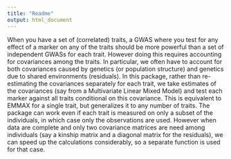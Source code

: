```yaml
---
title: "Readme"
output: html_document
---
```


When you have a set of (correlated) traits, 
a GWAS where you test for any effect of a marker on any of the traits
should be more powerful than a set of independent GWASs for each trait.
However doing this requires accounting for covariances among the traits.
In particular, we often have to account for both covariances caused by 
genetics (or population structure) and genetics due to shared environments (residuals).
    In this package, rather than re-estimating the covariances separately
  for each trait, we take estimates of the covariances (say from a Multivariate Linear Mixed Model)
  and test each marker against all traits conditional on this covariance.
  This is equivalent to EMMAX for a single trait, but generalizes it
  to any number of traits.
    The package can work even if each trait is measured on only a subset of the individuals,
in which case only the observations are used. However when data are complete
and only two covariance matrices are need among individuals (say a kinship matrix and a diagonal matrix for the residuals),
we can speed up the calculations considerably, so a separate function is used 
for that case.
